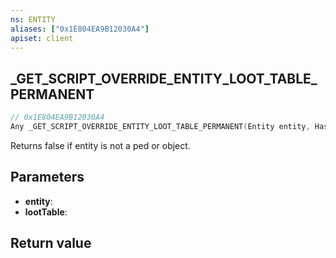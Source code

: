 ```yaml
---
ns: ENTITY
aliases: ["0x1E804EA9B12030A4"]
apiset: client
---
```

## _GET_SCRIPT_OVERRIDE_ENTITY_LOOT_TABLE_PERMANENT

```c
// 0x1E804EA9B12030A4
Any _GET_SCRIPT_OVERRIDE_ENTITY_LOOT_TABLE_PERMANENT(Entity entity, Hash* lootTable);
```

Returns false if entity is not a ped or object.

## Parameters
* **entity**:
* **lootTable**:

## Return value
